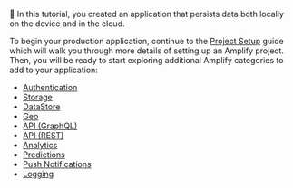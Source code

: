 👏 In this tutorial, you created an application that persists data both locally on the device and in the cloud.

To begin your production application, continue to the [Project Setup](/[platform]/start/project-setup/create-application/) guide which will walk you through more details of setting up an Amplify project. Then, you will be ready to start exploring additional Amplify categories to add to your application:

- [Authentication](/[platform]/build-a-backend/auth/set-up-auth/)
- [Storage](/[platform]/build-a-backend/storage/set-up-storage/)
- [DataStore](/[platform]/build-a-backend/more-features/datastore/set-up-datastore/)
- [Geo](/[platform]/build-a-backend/more-features/geo/set-up-geo/)
- [API (GraphQL)](/[platform]/build-a-backend/graphqlapi/set-up-graphql-api/)
- [API (REST)](/[platform]/build-a-backend/restapi/set-up-rest-api/)
- [Analytics](/[platform]/build-a-backend/more-features/analytics/set-up-analytics/)
- [Predictions](/[platform]/build-a-backend/more-features/predictions/set-up-predictions/)
- [Push Notifications](/[platform]/build-a-backend/push-notifications/set-up-push-notifications/)
- [Logging](/[platform]/build-a-backend/more-features/logging/set-up-logging/)
